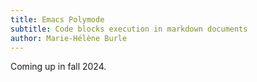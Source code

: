 ```yaml
---
title: Emacs Polymode
subtitle: Code blocks execution in markdown documents
author: Marie-Hélène Burle
---
```


:::{.def}

Coming up in fall 2024.

:::

<!-- [Slides](wb_emacs_polymode_slides.qmd){.btn .btn-outline-primary} [(Click and wait: this reveal.js presentation may take a little time to load.)]{.inlinenote} -->
<!-- <br><br> -->

<!-- {{< video https://www.youtube.com/embed/ >}} -->
